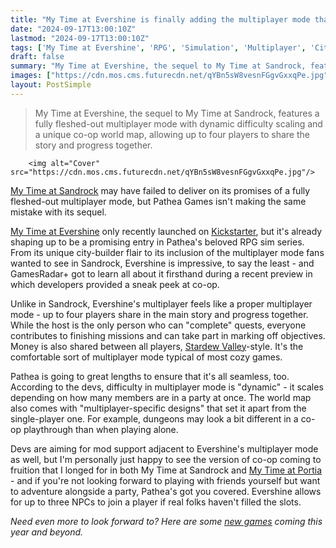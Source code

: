 ```yaml
---
title: "My Time at Evershine is finally adding the multiplayer mode that fans of the cozy RPG sim series have wanted for years"
date: "2024-09-17T13:00:10Z"
lastmod: "2024-09-17T13:00:10Z"
tags: ['My Time at Evershine', 'RPG', 'Simulation', 'Multiplayer', 'City Builder', 'Cozy Games', 'Kickstarter']
draft: false
summary: "My Time at Evershine, the sequel to My Time at Sandrock, features a fully fleshed-out multiplayer mode with dynamic difficulty scaling and a unique co-op world map, allowing up to four players to share the story and progress together."
images: ["https://cdn.mos.cms.futurecdn.net/qYBn5sW8vesnFGgvGxxqPe.jpg"]
layout: PostSimple
---
```

> My Time at Evershine, the sequel to My Time at Sandrock, features a fully fleshed-out multiplayer mode with dynamic difficulty scaling and a unique co-op world map, allowing up to four players to share the story and progress together.


        <img alt="Cover" src="https://cdn.mos.cms.futurecdn.net/qYBn5sW8vesnFGgvGxxqPe.jpg"/>
        
[<u>My Time at Sandrock</u>](https://www.gamesradar.com/my-time-in-sandrock-is-a-deeper-dryer-take-on-its-portia-predecessor/) may have failed to deliver on its promises of a fully fleshed-out multiplayer mode, but Pathea Games isn't making the same mistake with its sequel.

[My Time at Evershine](https://www.gamesradar.com/games/simulation/my-time-at-evershine-is-an-ambitious-sequel-harboring-all-of-the-cozy-elements-fans-know-and-love-with-a-bit-of-city-builder-flair-mixed-in/) only recently launched on [<u>Kickstarter</u>](https://www.kickstarter.com/projects/mtae/my-time-at-evershine-the-next-my-time-tale), but it's already shaping up to be a promising entry in Pathea's beloved RPG sim series. From its unique city-builder flair to its inclusion of the multiplayer mode fans wanted to see in Sandrock, Evershine is impressive, to say the least - and GamesRadar+ got to learn all about it firsthand during a recent preview in which developers provided a sneak peek at co-op.

Unlike in Sandrock, Evershine's multiplayer feels like a proper multiplayer mode - up to four players share in the main story and progress together. While the host is the only person who can "complete" quests, everyone contributes to finishing missions and can take part in marking off objectives. Money is also shared between all players, [<u>Stardew Valley</u>](https://www.gamesradar.com/stardew-valley-guide/)-style. It's the comfortable sort of multiplayer mode typical of most cozy games.

Pathea is going to great lengths to ensure that it's all seamless, too. According to the devs, difficulty in multiplayer mode is "dynamic" - it scales depending on how many members are in a party at once. The world map also comes with "multiplayer-specific designs" that set it apart from the single-player one. For example, dungeons may look a bit different in a co-op playthrough than when playing alone.

Devs are aiming for mod support adjacent to Evershine's multiplayer mode as well, but I'm personally just happy to see the version of co-op coming to fruition that I longed for in both My Time at Sandrock and [<u>My Time at Portia</u>](https://www.gamesradar.com/my-time-at-portia-review/) - and if you're not looking forward to playing with friends yourself but want to adventure alongside a party, Pathea's got you covered. Evershine allows for up to three NPCs to join a player if real folks haven't filled the slots.

*Need even more to look forward to? Here are some *[<u><em>new games</em></u>](https://www.gamesradar.com/video-game-release-dates/)* coming this year and beyond.*
        
